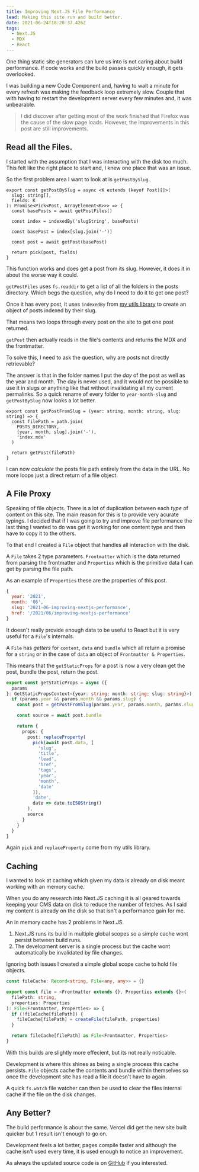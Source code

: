 ```yaml
---
title: Improving Next.JS File Performance
lead: Making this site run and build better.
date: 2021-06-24T18:20:37.426Z
tags:
  - Next.JS
  - MDX
  - React
---
```


One thing static site generators can lure us into is not caring about build
performance. If code works and the build passes quickly enough, it gets
overlooked.

I was building a new Code Component and, having to wait a minute for every
refresh was making the feedback loop extremely slow. Couple that with having to
restart the development server every few minutes and, it was unbearable.

> I did discover after getting most of the work finished that Firefox was the
> cause of the slow page loads. However, the improvements in this post are still
> improvements.

## Read all the Files.

I started with the assumption that I was interacting with the disk too much.
This felt like the right place to start and, I knew one place that was an issue.

So the first problem area I want to look at is `getPostBySlug`.

```ts#5
export const getPostBySlug = async <K extends (keyof Post)[]>(
  slug: string[],
  fields: K
): Promise<Pick<Post, ArrayElement<K>>> => {
  const basePosts = await getPostFiles()

  const index = indexedBy('slugString', basePosts)

  const basePost = index[slug.join('-')]

  const post = await getPost(basePost)

  return pick(post, fields)
}
```

This function works and does get a post from its slug. However, it does it in
about the worse way it could.

`getPostFiles` uses `fs.readdir` to get a list of all the folders in the posts
directory. Which begs the question, why do I need to do it to get one post?

Once it has every post, it uses `indexedBy` from
[my utils library](https://utils.arcath.net/modules.html#indexedby) to create an
object of posts indexed by their slug.

That means two loops through every post on the site to get one post returned.

`getPost` then actually reads in the file's contents and returns the MDX and the
frontmatter.

To solve this, I need to ask the question, why are posts not directly
retrievable?

The answer is that in the folder names I put the _day_ of the post as well as
the year and month. The day is never used, and it would not be possible to use
it in slugs or anything like that without invalidating all my current
permalinks. So a quick rename of every folder to `year-month-slug` and
`getPostBySlug` now looks a lot better.

```ts#2-6
export const getPostFromSlug = (year: string, month: string, slug: string) => {
  const filePath = path.join(
    POSTS_DIRECTORY,
    [year, month, slug].join('-'),
    'index.mdx'
  )

  return getPost(filePath)
}
```

I can now _calculate_ the posts file path entirely from the data in the URL. No
more loops just a direct return of a file object.

## A File Proxy

Speaking of file objects. There is a lot of duplication between each _type_ of
content on this site. The main reason for this is to provide very acurate
typings. I decided that if I was going to try and improve file performance the
last thing I wanted to do was get it working for one content type and then have
to copy it to the others.

To that end I created a `File` object that handles all interaction with the
disk.

A `File` takes 2 type parameters. `Frontmatter` which is the data returned from
parsing the frontmatter and `Properties` which is the primitive data I can get
by parsing the file path.

As an example of `Properties` these are the properties of this post.

```js
{
  year: '2021',
  month: '06',
  slug: '2021-06-improving-nextjs-performance',
  href: '/2021/06/improving-nextjs-performance'
}
```

It doesn't really provide enough data to be useful to React but it is very
useful for a `File`'s internals.

A `File` has _getters_ for `content`, `data` and `bundle` which all return a
promise for a `string` or in the case of `data` an object of
`Frontmatter & Properties`.

This means that the `getStaticProps` for a post is now a very clean get the
post, bundle the post, return the post.

```ts
export const getStaticProps = async ({
  params
}: GetStaticPropsContext<{year: string; month: string; slug: string}>) => {
  if (params.year && params.month && params.slug) {
    const post = getPostFromSlug(params.year, params.month, params.slug)

    const source = await post.bundle

    return {
      props: {
        post: replaceProperty(
          pick(await post.data, [
            'slug',
            'title',
            'lead',
            'href',
            'tags',
            'year',
            'month',
            'date'
          ]),
          'date',
          date => date.toISOString()
        ),
        source
      }
    }
  }
}
```

Again `pick` and `replaceProperty` come from my utils library.

## Caching

I wanted to look at caching which given my data is already on disk meant working
with an memory cache.

When you do any research into Next.JS caching it is all geared towards keeping
your CMS data on disk to reduce the number of fetches. As I said my content is
already on the disk so that isn't a performance gain for me.

An in memory cache has 2 problems in Next.JS.

1. Next.JS runs its build in multiple global scopes so a simple cache wont
   persist between build runs.
1. The development server is a single process but the cache wont automatically
   be invalidated by file changes.

Ignoring both issues I created a simple global scope cache to hold file objects.

```ts
const fileCache: Record<string, File<any, any>> = {}

export const file = <Frontmatter extends {}, Properties extends {}>(
  filePath: string,
  properties: Properties
): File<Frontmatter, Properties> => {
  if (!fileCache[filePath]) {
    fileCache[filePath] = createFile(filePath, properties)
  }

  return fileCache[filePath] as File<Frontmatter, Properties>
}
```

With this builds are slightly more effecient, but its not really noticable.

Development is where this shines as being a single process this cache persists.
`File` objects cache the contents and bundle within themselves so once the
development site has read a file it doesn't have to again.

A quick `fs.watch` file watcher can then be used to clear the files internal
cache if the file on the disk changes.

## Any Better?

The build performance is about the same. Vercel did get the new site built
quicker but 1 result isn't enough to go on.

Development feels a lot better, pages compile faster and although the cache
isn't used every time, it is used enough to notice an improvement.

As always the updated source code is on
[GitHub](https://github.com/Arcath/arcath.net-next) if you interested.
